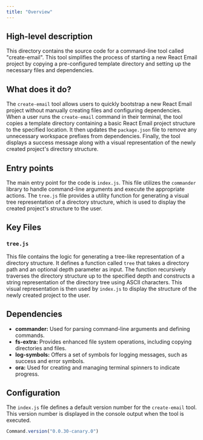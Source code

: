 ```yaml
---
title: "Overview"
---
```


## High-level description
This directory contains the source code for a command-line tool called "create-email". This tool simplifies the process of starting a new React Email project by copying a pre-configured template directory and setting up the necessary files and dependencies.

## What does it do?
The `create-email` tool allows users to quickly bootstrap a new React Email project without manually creating files and configuring dependencies. When a user runs the `create-email` command in their terminal, the tool copies a template directory containing a basic React Email project structure to the specified location. It then updates the `package.json` file to remove any unnecessary workspace prefixes from dependencies. Finally, the tool displays a success message along with a visual representation of the newly created project's directory structure.

## Entry points
The main entry point for the code is `index.js`. This file utilizes the `commander` library to handle command-line arguments and execute the appropriate actions. The `tree.js` file provides a utility function for generating a visual tree representation of a directory structure, which is used to display the created project's structure to the user.

## Key Files
### `tree.js`
This file contains the logic for generating a tree-like representation of a directory structure. It defines a function called `tree` that takes a directory path and an optional depth parameter as input. The function recursively traverses the directory structure up to the specified depth and constructs a string representation of the directory tree using ASCII characters. This visual representation is then used by `index.js` to display the structure of the newly created project to the user.

## Dependencies
- **commander:** Used for parsing command-line arguments and defining commands.
- **fs-extra:** Provides enhanced file system operations, including copying directories and files.
- **log-symbols:** Offers a set of symbols for logging messages, such as success and error symbols.
- **ora:** Used for creating and managing terminal spinners to indicate progress.

## Configuration
The `index.js` file defines a default version number for the `create-email` tool. This version number is displayed in the console output when the tool is executed.
```javascript
Command.version("0.0.30-canary.0")
```
